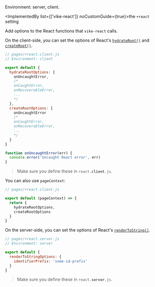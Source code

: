 
Environment: server, client.

<ImplementedBy list={['vike-react']} noCustomGuide={true}>the `+react` setting</ImplementedBy>

Add options to the React functions that `vike-react` calls.

On the client-side, you can set the options of React's [`hydrateRoot()`](https://react.dev/reference/react-dom/client/hydrateRoot) and [`createRoot()`](https://react.dev/reference/react-dom/client/createRoot).

```js
// pages/+react.client.js
// Environment: client

export default {
  hydrateRootOptions: {
    onUncaughtError,
    /*
    onCaughtError,
    onRecoverableError,
    ...
    */
  },
  createRootOptions: {
    onUncaughtError
    /*
    onCaughtError,
    onRecoverableError,
    ...
    */
  }
}

function onUncaughtError(err) {
  console.error('Uncaught React error', err)
}
```

> Make sure you define these in <code>react.<b>client</b>.js</code>.

You can also use <Link href="/pageContext">`pageContext`</Link>:

```js
// pages/+react.client.js

export default (pageContext) => {
  return {
    hydrateRootOptions,
    createRootOptions
  }
}
```

On the server-side, you can set the options of React's [`renderToString()`](https://react.dev/reference/react-dom/server/renderToString).

```js
// pages/+react.server.js
// Environment: server

export default {
  renderToStringOptions: {
    identifierPrefix: 'some-id-prefix'
  }
}
```

> Make sure you define these in <code>react.<b>server</b>.js</code>.
